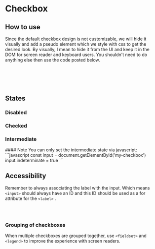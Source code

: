 
<Meta of={CheckboxStories} />

# Checkbox <Badges of={CheckboxStories} />

<Canvas of={CheckboxStories.CheckboxDefault} />
<Controls of={CheckboxStories.CheckboxDefault} />

## How to use
Since the default checkbox design is not customizable, we will hide it visually and add a pseudo element which we style with css to get the desired look. By visually, I mean to hide it from the UI and keep it in the DOM for screen reader and keyboard users. You shouldn't need to do anything else then use the code posted below.

```html
<div class="custom-control custom-checkbox mr-1">
  <input type="checkbox" class="custom-control-input" id="checkbox">
  <label class="custom-control-label" for="checkbox">Checkbox</label>
</div>
```

## States

### Disabled
<Canvas of={CheckboxStories.Disabled} />

### Checked
<Canvas of={CheckboxStories.Checked} />

### Intermediate
<Canvas of={CheckboxStories.Indeterminate} />

<Note>
#### Note
You can only set the intermediate state via javascript:
```javascript
const input = document.getElementById('my-checkbox')
input.indeterminate = true
```
</Note>


## Accessibility
Remember to always associating the label with the input. Which means `<input>` should always have an ID and this ID should be used as a for attribute for the `<label>`  .

```html
<input type="checkbox" class="custom-control-input" id="checkbox">
<label class="custom-control-label" for="checkbox">Checkbox</label>
```

### Grouping of checkboxes
When multiple checkboxes are grouped together, use `<fieldset>` and `<legend>` to improve the experience with screen readers.
